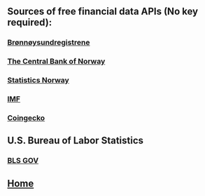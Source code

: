 
<Head>
  <title>My Blog</title>
</Head>

## Sources of free financial data APIs (No key required):

### [Brønnøysundregistrene](https://www.brreg.no/produkter-og-tjenester/apne-data/)

### [The Central Bank of Norway](https://www.norges-bank.no/en/topics/Statistics/open-data/)

### [Statistics Norway](https://www.ssb.no/en/api)

### [IMF](https://datahelp.imf.org/knowledgebase/articles/667681-json-restful-web-service)

### [Coingecko](https://www.coingecko.com/en/api)

## U.S. Bureau of Labor Statistics

### [BLS GOV](https://api.bls.gov/publicAPI/v1/timeseries/data/APU000074714)

## [Home](.)
